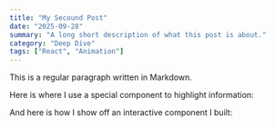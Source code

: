 ```yaml
---
title: "My Secound Post"
date: "2025-09-28"
summary: "A long short description of what this post is about."
category: "Deep Dive"
tags: ["React", "Animation"]
---
```


This is a regular paragraph written in Markdown.

Here is where I use a special component to highlight information:

And here is how I show off an interactive component I built:

